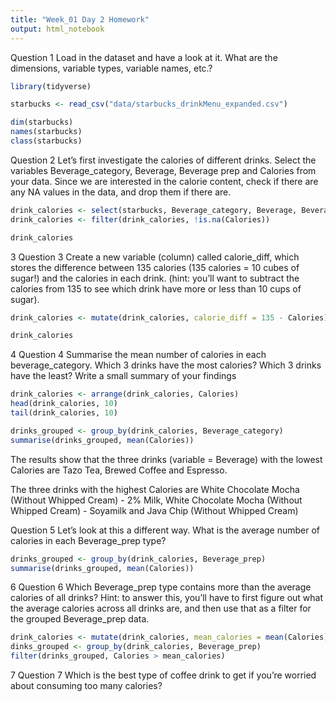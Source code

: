 ```yaml
---
title: "Week_01 Day 2 Homework"
output: html_notebook
---
```


Question 1
Load in the dataset and have a look at it. What are the dimensions, variable types, variable names, etc.? 
```r
library(tidyverse)

starbucks <- read_csv("data/starbucks_drinkMenu_expanded.csv")

dim(starbucks)
names(starbucks)
class(starbucks)
```


Question 2
Let’s first investigate the calories of different drinks. Select the variables Beverage_category, Beverage, Beverage prep and Calories from your data. Since we are interested in the calorie content, check if there are any NA values in the data, and drop them if there are.


```r
drink_calories <- select(starbucks, Beverage_category, Beverage, Beverage_prep, Calories)
drink_calories <- filter(drink_calories, !is.na(Calories))

drink_calories
```


3 Question 3
Create a new variable (column) called calorie_diff, which stores the difference between 135 calories (135 calories = 10 cubes of sugar!) and the calories in each drink. (hint: you’ll want to subtract the calories from 135 to see which drink have more or less than 10 cups of sugar). 

```r
drink_calories <- mutate(drink_calories, calorie_diff = 135 - Calories)

drink_calories
```


4 Question 4
Summarise the mean number of calories in each beverage_category. Which 3 drinks have the most calories? Which 3 drinks have the least? Write a small summary of your findings

```r
drink_calories <- arrange(drink_calories, Calories)
head(drink_calories, 10)
tail(drink_calories, 10)

drinks_grouped <- group_by(drink_calories, Beverage_category)
summarise(drinks_grouped, mean(Calories))
```

The results show that the three drinks (variable = Beverage) with the lowest Calories are Tazo Tea, Brewed Coffee and Espresso.

The three drinks with the highest Calories are White Chocolate Mocha (Without Whipped Cream) - 2% Milk, White Chocolate Mocha (Without Whipped Cream) - Soyamilk and Java Chip (Without Whipped Cream)


Question 5
Let’s look at this a different way. What is the average number of calories in each Beverage_prep type?

```r
drinks_grouped <- group_by(drink_calories, Beverage_prep)
summarise(drinks_grouped, mean(Calories))
```



6 Question 6
Which Beverage_prep type contains more than the average calories of all drinks?
Hint: to answer this, you’ll have to first figure out what the average calories across all drinks are, and then use that as a filter for the grouped Beverage_prep data.

```r
drink_calories <- mutate(drink_calories, mean_calories = mean(Calories))
dinks_grouped <- group_by(drink_calories, Beverage_prep)
filter(drinks_grouped, Calories > mean_calories)
```


7 Question 7
Which is the best type of coffee drink to get if you’re worried about consuming too many calories?

```r

```














